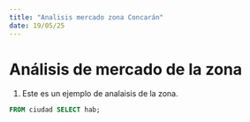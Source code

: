 ```yaml
---
title: "Analisis mercado zona Concarán"
date: 19/05/25
---
```


# Análisis de mercado de la zona

1. Este es un ejemplo de analaisis de la zona.

```sql
FROM ciudad SELECT hab;
```
